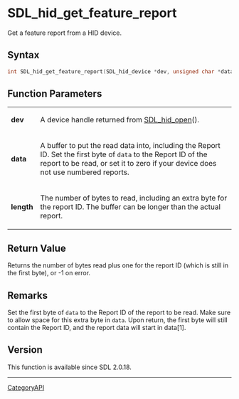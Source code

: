 = SDL_hid_get_feature_report =

Get a feature report from a HID device.

== Syntax ==

<syntaxhighlight lang='c'>
int SDL_hid_get_feature_report(SDL_hid_device *dev, unsigned char *data, size_t length);
</syntaxhighlight>

== Function Parameters ==

{|
|'''dev'''
|A device handle returned from [[SDL_hid_open]]().
|-
|'''data'''
|A buffer to put the read data into, including the Report ID. Set the first byte of <code>data</code> to the Report ID of the report to be read, or set it to zero if your device does not use numbered reports.
|-
|'''length'''
|The number of bytes to read, including an extra byte for the report ID. The buffer can be longer than the actual report.
|}

== Return Value ==

Returns the number of bytes read plus one for the report ID (which is still
in the first byte), or -1 on error.

== Remarks ==

Set the first byte of <code>data</code> to the Report ID of the report to
be read. Make sure to allow space for this extra byte in <code>data</code>.
Upon return, the first byte will still contain the Report ID, and the
report data will start in data[1].

== Version ==

This function is available since SDL 2.0.18.

----
[[CategoryAPI]]


